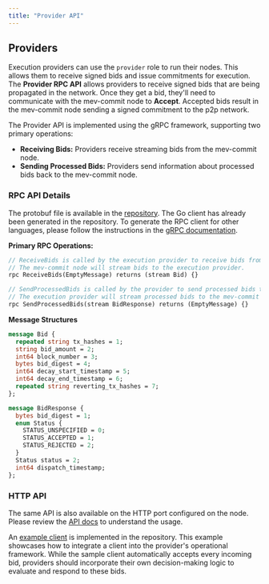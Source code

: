 ```yaml
---
title: "Provider API"
---
```


## **Providers**

Execution providers can use the `provider` role to run their nodes. This allows them to receive signed bids and issue commitments for execution.
The **Provider RPC API** allows providers to receive signed bids that are being propagated in the network.
Once they get a bid, they'll need to communicate with the mev-commit node to **Accept**.
Accepted bids result in the mev-commit node sending a signed commitment to the p2p network.

The Provider API is implemented using the gRPC framework, supporting two primary operations:

- **Receiving Bids:** Providers receive streaming bids from the mev-commit node.
- **Sending Processed Bids:** Providers send information about processed bids back to the mev-commit node.

### **RPC API Details**

The protobuf file is available in the [repository](https://github.com/primev/mev-commit/blob/main/p2p/rpc/providerapi/v1/providerapi.proto).
The Go client has already been generated in the repository. To generate the RPC client for other languages, please follow the instructions
in the [gRPC documentation](https://grpc.io/docs/languages/).

**Primary RPC Operations:**

```protobuf
// ReceiveBids is called by the execution provider to receive bids from the mev-commit node.
// The mev-commit node will stream bids to the execution provider.
rpc ReceiveBids(EmptyMessage) returns (stream Bid) {}

// SendProcessedBids is called by the provider to send processed bids to the mev-commit node.
// The execution provider will stream processed bids to the mev-commit node.
rpc SendProcessedBids(stream BidResponse) returns (EmptyMessage) {}
```

**Message Structures**

```protobuf
message Bid {
  repeated string tx_hashes = 1;
  string bid_amount = 2;
  int64 block_number = 3;
  bytes bid_digest = 4;
  int64 decay_start_timestamp = 5;
  int64 decay_end_timestamp = 6;
  repeated string reverting_tx_hashes = 7;
};

message BidResponse {
  bytes bid_digest = 1;
  enum Status {
    STATUS_UNSPECIFIED = 0;
    STATUS_ACCEPTED = 1;
    STATUS_REJECTED = 2;
  }
  Status status = 2;
  int64 dispatch_timestamp;
};
```

### **HTTP API**

The same API is also available on the HTTP port configured on the node. Please review the [API docs](/v1.0.0/api-reference/provider/receivebids) to understand the usage.

An [example client](https://github.com/primev/mev-commit/tree/main/p2p/examples/provideremulator) is implemented in the repository. This example showcases how to integrate a client into the provider's operational framework. While the sample client automatically accepts every incoming bid, providers should incorporate their own decision-making logic to evaluate and respond to these bids.

